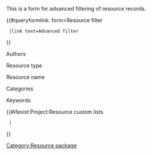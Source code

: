<noinclude>
This is a form for advanced filtering of resource records.

{{#queryformlink: form=Resource filter
  |link text=<span class="mw-ui-button">Advanced filter</span>
}}
[[Category:Resource package]]
</noinclude><includeonly>
{{{info|query form at top}}}
{{{for template|Resource filter}}}
<div class="resource-form">
  <div class="resource-formfield">
    <div class="resource-formfield-label">Authors</div>
    <div class="resource-formfield-field">{{{field|Resource author|input type=tokens|values from property=Resource author|list|delimiter=;}}}</div>
  </div>
  <div class="resource-formfield">
    <div class="resource-formfield-label">Resource type</div>
    <div class="resource-formfield-field">{{{field|Resource type|input type=tokens|values from property=Resource type|list|delimiter=;}}}</div>
  </div>
  <div class="resource-formfield">
    <div class="resource-formfield-label">Resource name</div>
    <div class="resource-formfield-field">{{{field|Resource name|input type=tokens|values from property=Resource name|list|delimiter=;}}}</div>
  </div>
  <div class="resource-formfield">
    <div class="resource-formfield-label">Categories</div>
    <div class="resource-formfield-field">{{{field|Resource category|input type=tokens|values from property=Resource category|list|delimiter=;}}}</div>
  </div>
  <div class="resource-formfield">
    <div class="resource-formfield-label">Keywords</div>
    <div class="resource-formfield-field">{{{field|Resource keyword|input type=tokens|values from property=Resource keyword|list|delimiter=;}}}</div>
  </div>
{{#ifexist:Project:Resource custom lists
  |{{Resource custom lists|{{:Project:Resource custom lists}}}}
}}
</div>
{{{end template}}}

{{{standard input|run query|label=Search}}}
</includeonly>
